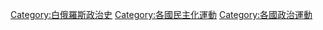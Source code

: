 [[Category:白俄羅斯政治史|Category:白俄羅斯政治史]]
[[Category:各國民主化運動|Category:各國民主化運動]]
[[Category:各國政治運動|Category:各國政治運動]]